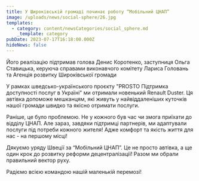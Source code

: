 ```yaml
---
title: У Широківській громаді починає роботу “Мобільний ЦНАП”
image: /uploads/news/social-sphere/26.jpg
templates:
  - category: content/newsCategories/social_sphere.md
    _template: category
pubDate: 2023-07-17T16:18:00.000Z
hideNews: false
---
```


Його реалізацію підтримав голова Денис Коротенко, заступниця Ольга Ставицька, керуюча справами виконавчого комітету Лариса Головань та Агенція розвитку Широківської громади

У рамках шведсько-українського проєкту "PROSTO Підтримка доступності послуг в Україні" ми отримали новенький Renault Duster. Ця автівка допоможе мешканцям, які живуть у найвіддаленіших куточків нашої громади швидко та якісно отримати послуги.  

Раніше, це було проблемою. Не у кожного був час чи змога приїхати до відділу ЦНАП. Але зараз, завдяки підтримці партнерів, ми адаптували послуги під потреби кожного жителя! Адже комфорт та якість життя для нас - на першому місці!

Дякуємо уряду Швеції за “Мобільний ЦНАП”. Це не просто автівка, а ще один крок до розвитку реформи децентралізації! Разом ми обрали правильний вектор руху.  

Радіємо всією командою нашій маленькій перемозі!





